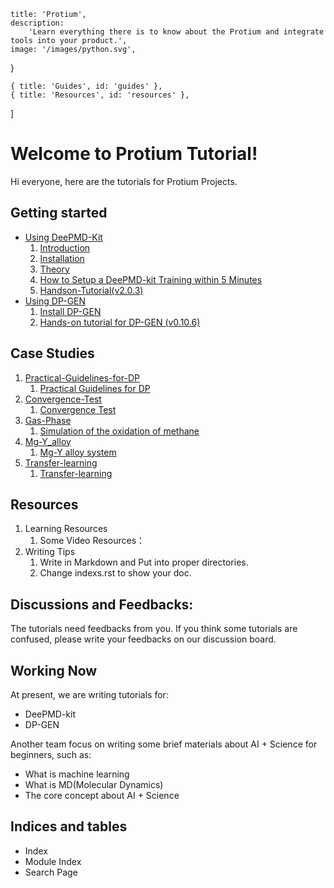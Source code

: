 
    title: 'Protium',
    description:
        'Learn everything there is to know about the Protium and integrate tools into your product.',
    image: '/images/python.svg',
}

    { title: 'Guides', id: 'guides' },
    { title: 'Resources', id: 'resources' },
]

<HeroPattern />

# Welcome to Protium Tutorial!

Hi everyone, here are the tutorials for Protium Projects.

## Getting started

* [Using DeePMD-Kit]()
    1. [Introduction]()
    2. [Installation]()
    3. [Theory]()
    4. [How to Setup a DeePMD-kit Training within 5 Minutes]()
    5. [Handson-Tutorial(v2.0.3)]()
* [Using DP-GEN]()
    1. [Install DP-GEN]()
    2. [Hands-on tutorial for DP-GEN (v0.10.6)]()

## Case Studies

1. [Practical-Guidelines-for-DP]()
    1. [Practical Guidelines for DP]()
2. [Convergence-Test]()
    1. [Convergence Test]()
3. [Gas-Phase]()
    1. [Simulation of the oxidation of methane]()
4. [Mg-Y_alloy]()
    1. [Mg-Y alloy system]()
5. [Transfer-learning]()
    1. [Transfer-learning]()

## Resources

1. Learning Resources
    1. Some Video Resources：
2. Writing Tips
    1. Write in Markdown and Put into proper directories.
    2. Change indexs.rst to show your doc.

## Discussions and Feedbacks:

The tutorials need feedbacks from you. If you think some tutorials are confused, please write your feedbacks on our discussion board.

## Working Now
At present, we are writing tutorials for:

* DeePMD-kit
* DP-GEN

Another team focus on writing some brief materials about AI + Science for beginners, such as:

* What is machine learning
* What is MD(Molecular Dynamics)
* The core concept about AI + Science

## Indices and tables

* Index
* Module Index
* Search Page


